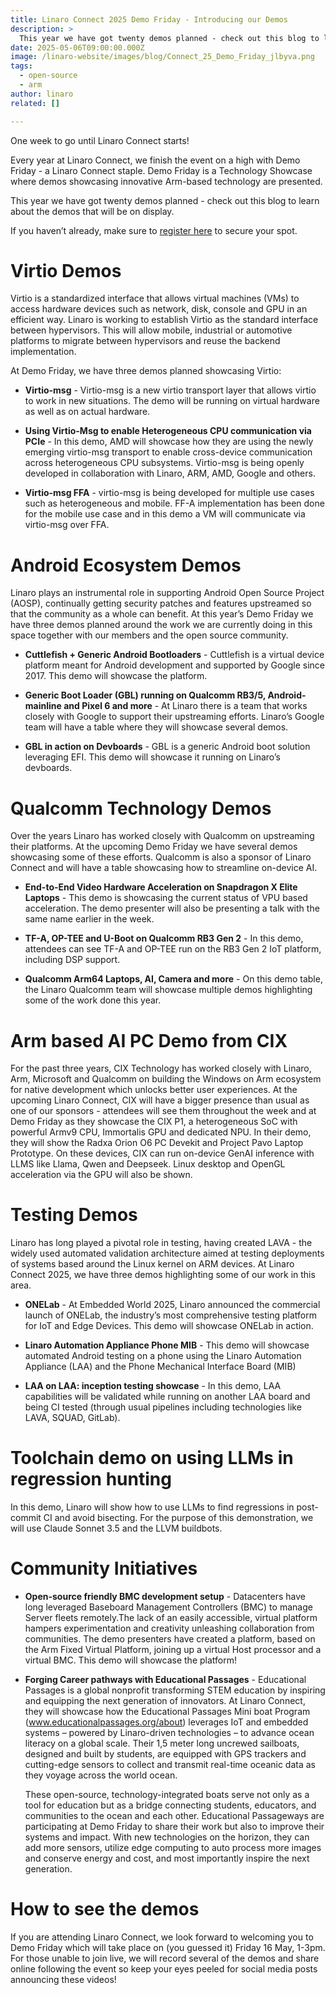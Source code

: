 ```yaml
---
title: Linaro Connect 2025 Demo Friday - Introducing our Demos
description: >
  This year we have got twenty demos planned - check out this blog to learn about the demos that will be on display.
date: 2025-05-06T09:00:00.000Z
image: /linaro-website/images/blog/Connect_25_Demo_Friday_jlbyva.png
tags:
  - open-source
  - arm
author: linaro
related: []

---
```


One week to go until Linaro Connect starts!

Every year at Linaro Connect, we finish the event on a high with Demo Friday - a Linaro Connect staple. Demo Friday is a Technology Showcase where demos showcasing innovative Arm-based technology are presented. 

This year we have got twenty demos planned - check out this blog to learn about the demos that will be on display.

If you haven’t already, make sure to [register here](https://www.linaro.org/connect/registration) to secure your spot. 

# Virtio Demos

Virtio is a standardized interface that allows virtual machines (VMs) to access hardware devices such as network, disk, console and GPU in an efficient way. Linaro is working to establish Virtio as the standard interface between hypervisors. This will allow mobile, industrial or automotive platforms to migrate between hypervisors and reuse the backend implementation.

At Demo Friday, we have three demos planned showcasing Virtio:

* **Virtio-msg** - Virtio-msg is a new virtio transport layer that allows virtio to work in new situations. The demo will be running on virtual hardware as well as on actual hardware. 

* **Using Virtio-Msg to enable Heterogeneous CPU communication via PCIe** - In this demo, AMD will showcase how they are using the newly emerging virtio-msg transport to enable cross-device communication across heterogeneous CPU subsystems. Virtio-msg is being openly developed in collaboration with Linaro, ARM, AMD, Google and others. 

* **Virtio-msg FFA** - virtio-msg is being developed for multiple use cases such as heterogeneous and mobile. FF-A implementation has been done for the mobile use case and in this demo a VM will communicate via virtio-msg over FFA. 

# Android Ecosystem Demos

Linaro plays an instrumental role in supporting Android Open Source Project (AOSP), continually getting security patches and features upstreamed so that the community as a whole can benefit. At this year’s Demo Friday we have three demos planned around the work we are currently doing in this space together with our members and the open source community. 

* **Cuttlefish + Generic Android Bootloaders** - Cuttlefish is a virtual device platform meant for Android development and supported by Google since 2017. This demo will showcase the platform. 

* **Generic Boot Loader (GBL) running on Qualcomm RB3/5, Android-mainline and Pixel 6 and more** - At Linaro there is a team that works closely with Google to support their upstreaming efforts. Linaro’s Google team will have a table where they will showcase several demos.

* **GBL in action on Devboards** - GBL is a generic Android boot solution leveraging EFI. This demo will showcase it running on Linaro’s devboards. 

# Qualcomm Technology Demos

Over the years Linaro has worked closely with Qualcomm on upstreaming their platforms. At the upcoming Demo Friday we have several demos showcasing some of these efforts. Qualcomm is also a sponsor of Linaro Connect and will have a table showcasing how to streamline on-device AI.

* **End-to-End Video Hardware Acceleration on Snapdragon X Elite Laptops** - This demo is showcasing the current status of VPU based acceleration. The demo presenter will also be presenting a talk with the same name earlier in the week. 

* **TF-A, OP-TEE and U-Boot on Qualcomm RB3 Gen 2** - In this demo, attendees can see TF-A and OP-TEE run on the RB3 Gen 2 IoT platform, including DSP support.

* **Qualcomm Arm64 Laptops, AI, Camera and more** - On this demo table, the Linaro Qualcomm team will showcase multiple demos highlighting some of the work done this year. 

# Arm based AI PC Demo from CIX 

For the past three years, CIX Technology has worked closely with Linaro, Arm, Microsoft and Qualcomm on building the Windows on Arm ecosystem for native development which unlocks better user experiences. At the upcoming Linaro Connect, CIX will have a bigger presence than usual as one of our sponsors - attendees will see them throughout the week and at Demo Friday as they showcase the CIX P1, a heterogeneous SoC with powerful Armv9 CPU, Immortalis GPU and dedicated NPU. In their demo, they will show the Radxa Orion O6 PC Devekit and Project Pavo Laptop Prototype. On these devices, CIX can run on-device GenAI inference with LLMS like Llama, Qwen and Deepseek. Linux desktop and OpenGL acceleration via the GPU will also be shown. 

# Testing Demos

Linaro has long played a pivotal role in testing, having created LAVA - the widely used automated validation architecture aimed at testing deployments of systems based around the Linux kernel on ARM devices. At Linaro Connect 2025, we have three demos highlighting some of our work in this area.

* **ONELab** - At Embedded World 2025, Linaro announced the commercial launch of ONELab, the industry’s most comprehensive testing platform for IoT and Edge Devices. This demo will showcase ONELab in action.

* **Linaro Automation Appliance Phone MIB** - This demo will showcase automated Android testing on a phone using the Linaro Automation Appliance (LAA) and the Phone Mechanical Interface Board (MIB)

* **LAA on LAA: inception testing showcase** - In this demo, LAA capabilities will be validated while running on another LAA board and being CI tested (through usual pipelines including technologies like LAVA, SQUAD, GitLab). 

# Toolchain demo on using LLMs in regression hunting

In this demo, Linaro will show how to use LLMs to find regressions in post-commit CI and avoid bisecting. For the purpose of this demonstration, we will use Claude Sonnet 3.5 and the LLVM buildbots.

# Community Initiatives

* **Open-source friendly BMC development setup** - Datacenters have long leveraged Baseboard Management Controllers (BMC) to manage Server fleets remotely.The lack of an easily accessible, virtual platform hampers experimentation and creativity unleashing collaboration from communities. The demo presenters have created a platform, based on the Arm Fixed Virtual Platform, joining up a virtual Host processor and a virtual BMC. This demo will showcase the platform!

* **Forging Career pathways with Educational Passages** - Educational Passages is a global nonprofit transforming STEM education by inspiring and equipping the next generation of innovators.  At Linaro Connect, they will showcase how the Educational Passages Mini boat Program (www.educationalpassages.org/about) leverages IoT and embedded systems – powered by Linaro-driven technologies – to advance ocean literacy on a global scale. Their 1,5 meter long uncrewed sailboats, designed and built by students, are equipped with GPS trackers and cutting-edge sensors to collect and transmit real-time oceanic data as they voyage across the world ocean. 

    These open-source, technology-integrated boats serve not only as a tool for education but as a bridge connecting students, educators, and communities to the ocean and each other. Educational Passageways are participating at Demo Friday to share their work but also to improve their systems and impact. With new technologies on the horizon, they can add more sensors, utilize edge computing to auto process more images and conserve energy and cost, and most importantly inspire the next generation. 

# How to see the demos

If you are attending Linaro Connect, we look forward to welcoming you to Demo Friday which will take place on (you guessed it) Friday 16 May, 1-3pm. For those unable to join live, we will record several of the demos and share online following the event so keep your eyes peeled for social media posts announcing these videos!